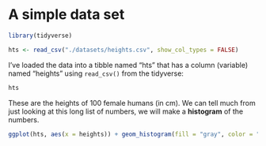# A simple data set

```r
library(tidyverse)
```

```r
hts <- read_csv("./datasets/heights.csv", show_col_types = FALSE)
```

I've loaded the data into a tibble named "hts" that has a column (variable) named "heights" using `read_csv()` from the tidyverse:
```r
hts
```
These are the heights of 100 female humans (in cm). We can tell much from just looking at this long list of numbers, we will make a **histogram** of the numbers.

```r
ggplot(hts, aes(x = heights)) + geom_histogram(fill = "gray", color = "black", binwidth = 2)
```